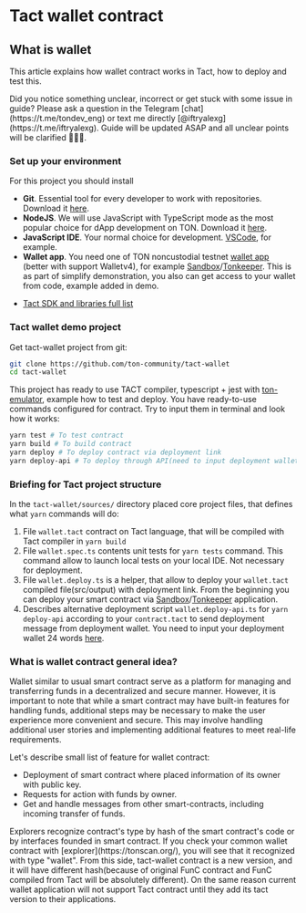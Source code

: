 
# Tact wallet contract
## What is wallet

This article explains how wallet contract works in Tact, how to deploy and test this.

<Callout type="warning">
Did you notice something unclear, incorrect or get stuck with some issue in guide? Please ask a question in the Telegram [chat](https://t.me/tondev_eng) or text me directly [@iftryalexg](https://t.me/iftryalexg). Guide will be updated ASAP and all unclear points will be clarified 🚒💦🔥.
</Callout>


### Set up your environment

For this project you should install 


* **Git**. Essential tool for every developer to work with repositories. Download it [here](https://git-scm.com/downloads).
* **NodeJS**. We will use JavaScript with TypeScript mode as the most popular choice for dApp development on TON. Download it [here](https://nodejs.org/en/download/).
* **JavaScript IDE**. Your normal choice for development. [VSCode](https://code.visualstudio.com/download), for example.
* **Wallet app**. You need one of TON noncustodial testnet [wallet app](https://ton.org/docs/participate/wallets/apps) (better with support Walletv4), for example [Sandbox](https://test.tonhub.com/)/[Tonkeeper](https://tonkeeper.com/). This is as part of simplify demonstration, you also can get access to your wallet from code, example added in demo. 

- [Tact SDK and libraries full list](docs/develop/tact/introduce/tact-sdk)


### Tact wallet demo project
Get tact-wallet project from git:

```bash copy
git clone https://github.com/ton-community/tact-wallet
cd tact-wallet
```

This project has ready to use TACT compiler, typescript + jest with [ton-emulator](https://github.com/ton-core/ton-emulator), example how to test and deploy.
You have ready-to-use commands configured for contract. Try to input them in terminal and look how it works:

```bash copy
yarn test # To test contract
yarn build # To build contract
yarn deploy # To deploy contract via deployment link
yarn deploy-api # To deploy through API(need to input deployment wallet in wallet.deploy-api.ts before using)
```

### Briefing for Tact project structure

In the `tact-wallet/sources/` directory placed core project files, that defines what `yarn` commands will do:

1. File `wallet.tact` contract on Tact language, that will be compiled with Tact compiler in `yarn build`
2. File `wallet.spec.ts` contents unit tests for `yarn tests` command. This command allow to launch local tests on your local IDE. Not necessary for deployment.
3. File `wallet.deploy.ts` is a helper, that allow to deploy your `wallet.tact` compiled file(src/output) with deployment link. From the beginning you can deploy your smart contract via [Sandbox](https://test.tonhub.com/)/[Tonkeeper](https://tonkeeper.com/) application.
4. Describes alternative deployment script `wallet.deploy-api.ts` for `yarn deploy-api` according to your `contract.tact` to send deployment message from deployment wallet. You need to input your deployment wallet 24 words [here](https://github.com/ton-community/tact-wallet/blob/main/sources/wallet.deploy-api.ts#L19).


### What is wallet contract general idea?

Wallet similar to usual smart contract serve as a platform for managing and transferring funds in a decentralized and secure manner. However, it is important to note that while a smart contract may have built-in features for handling funds, additional steps may be necessary to make the user experience more convenient and secure. This may involve handling additional user stories and implementing additional features to meet real-life requirements.

Let's describe small list of feature for wallet contract:
* Deployment of smart contract where placed information of its owner with public key.
* Requests for action with funds by owner.
* Get and handle messages from other smart-contracts, including incoming transfer of funds.

<Callout type="info">
Explorers recognize contract's type by hash of the smart contract's code or by interfaces founded in smart contract. If you check your common wallet contract with [explorer](https://tonscan.org/), you will see that it recognized with type "wallet". From this side, tact-wallet contract is a new version, and it will have different hash(because of original FunC contract and FunC compiled from Tact will be absolutely different). On the same reason current wallet application will not support Tact contract until they add its tact version to their applications.
</Callout>
